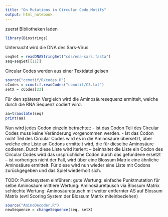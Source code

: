 ```yaml
---
title: "On Mutations in Circular Code Motifs"
output: html_notebook
---
```


zuerst Bibliotheken laden
```r
library(Biostrings)
```

Untersucht wird die DNA des Sars-Virus
```r
seqSet = readDNAStringSet("cds/ena-sars.fasta")
seq=seqSet[[11]]
```

Circular Codes werden aus einer Textdatei gelsen
```r
source("ccmotif/R/codes.R")
cCodes = ccmotif.readCodes("ccmotif/C3.txt")
setX = cCodes[23]
```

Für den späteren Vergleich wird die Aminosäuresequenz ermittelt, welche durch die RNA Sequenz codiert wird. 

```r
aa=translate(seq)
print(aa)
```
Nun wird jedes Codon einzeln betrachtet: 
- Ist das Codon Teil des Circular Codes muss keine Veränderung vorgenommen werden. 
- Ist das Codon nicht Teil des Circular Codes wird es in die Aminosäure übersetzt, über welche eine Liste an Codons ermittelt wird, die für dieselbe Aminosäure codieren. Durch diese Liste wird iteriert:
-- beinhaltet die Liste ein Codon des Circular Codes wird das ursprüchliche Codon durch das gefundene ersetzt
-- ist vorheriges nicht der Fall, wird über eine Blossum Matrix eine ähnliche Aminosäure ermittelt. Für diese wird nun wieder eine Liste mit Codons zurückgegeben und das Spiel wiederholt sich.

TODO: Punktesystem einführen:
gute Wertung: einfache Punktmutation für selbe Aminosäure
mittlere Wertung: Aminosäuretausch via Blossum Matrix
schlechte Wertung: Aminosäuretausch mit weiter entfernter AS auf Blossum Matrix
(evtl Scoring System der Blossum Matrix miteinbeziehen)

```r
source("AminoDecoder.R")
newSequence = changeSequence(seq, setX)
```


